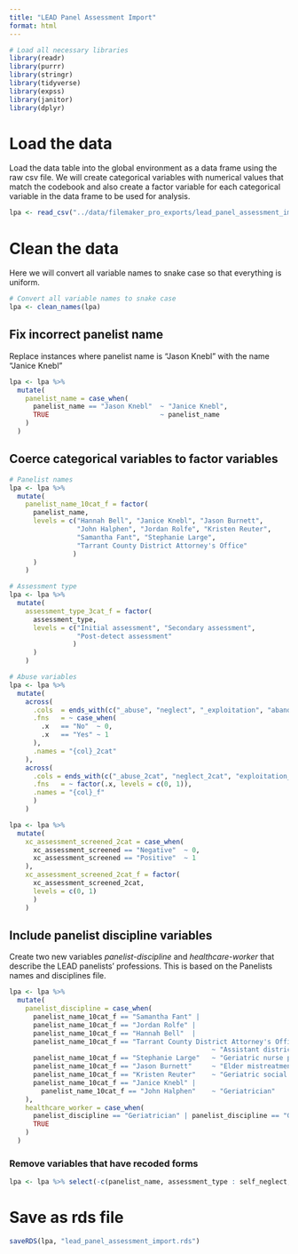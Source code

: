 ---
title: "LEAD Panel Assessment Import"
format: html
---

```{r, message= FALSE}
# Load all necessary libraries
library(readr)
library(purrr)
library(stringr)
library(tidyverse)
library(expss)
library(janitor)
library(dplyr)
```

# Load the data

Load the data table into the global environment as a data frame using the raw csv file. We will create categorical variables with numerical values that match the codebook and also create a factor variable for each categorical variable in the data frame to be used for analysis.

```{r}
lpa <- read_csv("../data/filemaker_pro_exports/lead_panel_assessment_import.csv")
```

# Clean the data

Here we will convert all variable names to snake case so that everything is uniform.

```{r}
# Convert all variable names to snake case
lpa <- clean_names(lpa)
```

## Fix incorrect panelist name
Replace instances where panelist name is "Jason Knebl" with the name "Janice Knebl"
```{r}
lpa <- lpa %>%
  mutate(
    panelist_name = case_when(
      panelist_name == "Jason Knebl"  ~ "Janice Knebl",
      TRUE                            ~ panelist_name
    ) 
  )
```

## Coerce categorical variables to factor variables

```{r}
# Panelist names
lpa <- lpa %>%
  mutate(
    panelist_name_10cat_f = factor(
      panelist_name,
      levels = c("Hannah Bell", "Janice Knebl", "Jason Burnett", 
                 "John Halphen", "Jordan Rolfe", "Kristen Reuter",
                 "Samantha Fant", "Stephanie Large", 
                 "Tarrant County District Attorney's Office"
                )
      )
    )

# Assessment type    
lpa <- lpa %>%
  mutate(
    assessment_type_3cat_f = factor(
      assessment_type,
      levels = c("Initial assessment", "Secondary assessment",
                 "Post-detect assessment" 
                )
      )
    )

# Abuse variables
lpa <- lpa %>%
  mutate(
    across(
      .cols  = ends_with(c("_abuse", "neglect", "_exploitation", "abandonment")),
      .fns   = ~ case_when(
        .x   == "No"  ~ 0,
        .x   == "Yes" ~ 1
      ),
      .names = "{col}_2cat"
    ),
    across(
      .cols = ends_with(c("_abuse_2cat", "neglect_2cat", "exploitation_2cat", "abandonment_2cat")),
      .fns   = ~ factor(.x, levels = c(0, 1)),
      .names = "{col}_f"
      )
    )

lpa <- lpa %>%
  mutate(
    xc_assessment_screened_2cat = case_when(
      xc_assessment_screened == "Negative"  ~ 0,
      xc_assessment_screened == "Positive"  ~ 1
    ),
    xc_assessment_screened_2cat_f = factor(
      xc_assessment_screened_2cat,
      levels = c(0, 1)
      )
    )

```

## Include panelist discipline variables
Create two new variables _panelist-discipline_ and _healthcare-worker_ that describe the LEAD panelists' professions. This is based on the Panelists names and disciplines file.

```{r}
lpa <- lpa %>% 
  mutate(
    panelist_discipline = case_when(
      panelist_name_10cat_f == "Samantha Fant" |
      panelist_name_10cat_f == "Jordan Rolfe" |
      panelist_name_10cat_f == "Hannah Bell"  |
      panelist_name_10cat_f == "Tarrant County District Attorney's Office"                                            
                                                   ~ "Assistant district attorney",
      panelist_name_10cat_f == "Stephanie Large"   ~ "Geriatric nurse practitioner",
      panelist_name_10cat_f == "Jason Burnett"     ~ "Elder mistreatment researcher",
      panelist_name_10cat_f == "Kristen Reuter"    ~ "Geriatric social worker",
      panelist_name_10cat_f == "Janice Knebl" | 
        panelist_name_10cat_f == "John Halphen"    ~ "Geriatrician"
    ),
    healthcare_worker = case_when(
      panelist_discipline == "Geriatrician" | panelist_discipline == "Geriatric nurse practitioner" ~ 1,
      TRUE                                                                                          ~ 0
    )
  )
```

### Remove variables that have recoded forms

```{r}
lpa <- lpa %>% select(-c(panelist_name, assessment_type : self_neglect, xc_assessment_screened))
```

# Save as rds file

```{r}
saveRDS(lpa, "lead_panel_assessment_import.rds")

```
